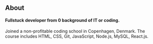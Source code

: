 ## About

#### Fullstuck developer from 0 background of IT or coding.

Joined a non-profitable coding school in Copenhagen, Denmark.
The course includes HTML, CSS, Git, JavaScript, Node.js, MySQL, React.js.
